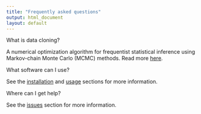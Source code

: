 ```yaml
---
title: "Frequently asked questions"
output: html_document
layout: default
---
```


<div class="panel panel-info">
<div class="panel-heading">
<i class="fa fa-question-circle"></i>
What is data cloning?
</div>
<div class="panel-body">
A numerical optimization algorithm for frequentist statistical inference using Markov-chain Monte Carlo (MCMC) methods.
Read more [here]({{ site.baseurl }}/dc.html).
</div>
</div>

<div class="panel panel-info">
<div class="panel-heading">
<i class="fa fa-question-circle"></i>
What software can I use?
</div>
<div class="panel-body">
See the [installation]({{ site.baseurl }}/install.html) and [usage]({{ site.baseurl }}/usage.html) sections for more information.
</div>
</div>

<div class="panel panel-info">
<div class="panel-heading">
<i class="fa fa-question-circle"></i>
Where can I get help?
</div>
<div class="panel-body">
See the [issues]({{ site.baseurl }}/issues.html) section for more information.
</div>
</div>

